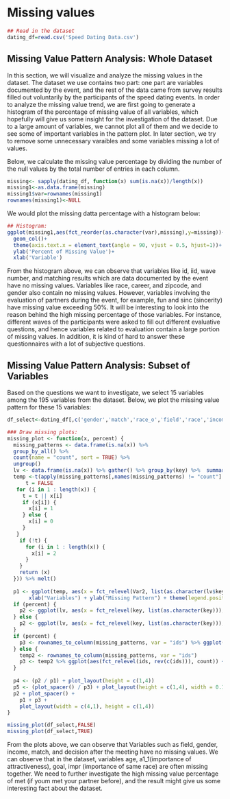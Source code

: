 # Missing values
```r
## Read in the dataset
dating_df=read.csv('Speed Dating Data.csv')
```

## Missing Value Pattern Analysis: Whole Dataset

In this section, we will visualize and analyze the missing values in the dataset. The dataset we use contains two part: one part are variables documented by the event, and the rest of the data came from survey results filled out voluntarily by the participants of the speed dating events. In order to analyze the missing value trend, we are first going to generate a histogram of the percentage of missing value of all variables, which hopefully will give us some insight for the investigation of the dataset. Due to a large amount of variables, we cannot plot all of them and we decide to see some of important variables in the pattern plot. In later section, we try to remove some unnecessary varaibles and some variables missing a lot of values.

Below, we calculate the missing value percentage by dividing the number of the null values by the total number of entries in each column. 
```r
missing<- sapply(dating_df, function(x) sum(is.na(x))/length(x))
missing1<-as.data.frame(missing)
missing1$var=rownames(missing1)
rownames(missing1)<-NULL
```

We would plot the missing datta percentage with a histogram below:

```r
## Histogram:
ggplot(missing1,aes(fct_reorder(as.character(var),missing),y=missing))+
  geom_col()+
  theme(axis.text.x = element_text(angle = 90, vjust = 0.5, hjust=1))+
  ylab('Percent of Missing Value')+
  xlab('Variable')

```

From the histogram above, we can observe that variables like id, iid, wave number, and matching results which are data documented by the event have no missing values. Variables like race, career, and zipcode, and gender also contain no missing values. However, variables involving the evaluation of partners during the event, for example, fun and sinc (sincerity) have missing value exceeding 50%. It will be interesting to look into the reason behind the high missing percentage of those variables. For instance, different waves of the participants were asked to fill out different evaluative questions, and hence variables related to evaluation contain a large portion of missing values. In addition, it is kind of hard to answer these questionnaires with a lot of subjective questions.


## Missing Value Pattern Analysis: Subset of Variables 

Based on the questions we want to investigate, we select 15 variables among the 195 variables from the dataset. Below, we plot the missing value pattern for these 15 variables: 

```r
df_select<-dating_df[,c('gender','match','race_o','field','race','income','goal','age','attr','dec_o','like_o','imprace','mn_sat','attr1_1','met')]

```


```r
### Draw missing plots:
missing_plot <- function(x, percent) {
  missing_patterns <- data.frame(is.na(x)) %>%
  group_by_all() %>%
  count(name = "count", sort = TRUE) %>%
  ungroup()
  lv <- data.frame(is.na(x)) %>% gather() %>% group_by(key) %>%  summarise(value = sum(value==TRUE)) %>% arrange(.,desc(value))
  temp <-t(apply(missing_patterns[,names(missing_patterns) != "count"] , 1, FUN = function(x, output) {
      t = FALSE
   for (i in 1 : length(x)) {
     t = t || x[i]
     if (x[i]) {
       x[i] = 1
     } else {
       x[i] = 0
     }
   }
    if (!t) {
      for (i in 1 : length(x)) {
        x[i] = 2
      }
    }
    return (x)
  })) %>% melt()
  
  p1 <- ggplot(temp, aes(x = fct_relevel(Var2, list(as.character(lv$key))), y = fct_rev(as.factor(Var1)) , fill = as.character(value))) + geom_tile(color = 'white') +
       xlab("Variables") + ylab("Missing Pattern") + theme(legend.position = "None") + scale_fill_manual(values = c("grey", "#CF9FFF", "#A9A9A9")) + scale_x_discrete(label = abbreviate)
  if (percent) {
    p2 <- ggplot(lv, aes(x = fct_relevel(key, list(as.character(key))), y = 100 * value / sum(missing_patterns$count))) + geom_col() + xlab("") + ylab("% rows:\n missing:") + ylim(0,100) + scale_x_discrete(label = abbreviate)
  } else {
    p2 <- ggplot(lv, aes(x = fct_relevel(key, list(as.character(key))), y = value)) + geom_col() + xlab("") + ylab("num rows:\n missing:") + scale_x_discrete(label = abbreviate)
  }
  if (percent) {
    p3 <- rownames_to_column(missing_patterns, var = "ids") %>% ggplot(aes(fct_relevel(ids, rev(c(ids))), 100 * count / sum(count))) + geom_col() + xlab("") + ylab("% row") + coord_flip() + ylim(0,100)
  } else {
    temp2 <- rownames_to_column(missing_patterns, var = "ids")
    p3 <- temp2 %>% ggplot(aes(fct_relevel(ids, rev(c(ids))), count)) + geom_col() + xlab("") + ylab("row count") + coord_flip()
  }
  
  p4 <- (p2 / p1) + plot_layout(height = c(1,4))
  p5 <- (plot_spacer() / p3) + plot_layout(height = c(1,4), width = 0.1)
  p2 + plot_spacer() +
    p1 + p3 +
    plot_layout(width = c(4,1), height = c(1,4))
}
```

```r
missing_plot(df_select,FALSE)
missing_plot(df_select,TRUE)
```

From the plots above, we can observe that Variables such as field, gender, income, match, and decision after the meeting have no missing values. We can observe that in the dataset, variables age, a1_1(importance of attractiveness), goal, impr (importance of same race) are often missing together. We need to further investigate the high missing value percentage of met (if youm met your partner before), and the result might give us some interesting fact about the dataset. 
